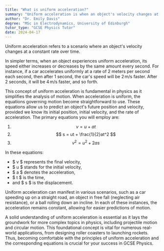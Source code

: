 ```yaml
---
title: "What is uniform acceleration?"
summary: "Uniform acceleration is when an object's velocity changes at a constant rate over time."
author: "Dr. Emily Davis"
degree: "MSc in Electrodynamics, University of Edinburgh"
tutor_type: "GCSE Physics Tutor"
date: 2024-04-17
---
```


Uniform acceleration refers to a scenario where an object's velocity changes at a constant rate over time.

In simpler terms, when an object experiences uniform acceleration, its speed either increases or decreases by the same amount every second. For instance, if a car accelerates uniformly at a rate of $2$ meters per second each second, then after $1$ second, the car's speed will be $2 \, \text{m/s}$ faster. After $2$ seconds, it will be $4 \, \text{m/s}$ faster, and so forth.

This concept of uniform acceleration is fundamental in physics as it simplifies the analysis of motion. When acceleration is uniform, the equations governing motion become straightforward to use. These equations allow us to predict an object's future position and velocity, provided we know its initial position, initial velocity, and the rate of acceleration. The primary equations you will employ are:

1. $$ v = u + at $$
2. $$ s = ut + \frac{1}{2}at^2 $$
3. $$ v^2 = u^2 + 2as $$

In these equations:
- $ v $ represents the final velocity,
- $ u $ stands for the initial velocity,
- $ a $ denotes the acceleration,
- $ t $ is the time,
- and $ s $ is the displacement.

Uniform acceleration can manifest in various scenarios, such as a car speeding up on a straight road, an object in free fall (neglecting air resistance), or a ball rolling down an incline. In each of these instances, the acceleration remains constant, allowing for easier predictions of motion.

A solid understanding of uniform acceleration is essential as it lays the groundwork for more complex topics in physics, including projectile motion and circular motion. This foundational concept is vital for numerous real-world applications, from designing roller coasters to launching rockets. Thus, becoming comfortable with the principles of uniform acceleration and the corresponding equations is crucial for your success in GCSE Physics.
    